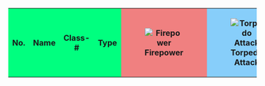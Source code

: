 <includeonly><table class="wikitable fixtable">
<tr>
    <th style="width: 40px; text-align: center; background-color: SpringGreen;">No.</th>
    <th style="width: 150px; text-align: center; background-color: SpringGreen;">Name</th>
    <th style="width: 90px; text-align: center; background-color: SpringGreen;">Class-#</th>
    <th style="width: 100px; text-align: center; background-color: SpringGreen;">Type</th>
    <th style="width: 30px; text-align: center; vertical-align: middle; background-color: LightCoral;">[[File:Icon Gun.png|Firepower]]</th>
    <th style="width: 30px; text-align: center; vertical-align: middle; background-color: LightSkyBlue;">[[File:Icon Torpedo.png|Torpedo Attack]]</th>
    <th style="width: 30px; text-align: center; vertical-align: middle; background-color: SandyBrown;">[[File:Icon AA.png|Anti-Air]]</th>
    <th style="width: 30px; text-align: center; vertical-align: middle; background-color: Seashell;">[[File:Icon ASW.png|Anti-Submarine]]</th>
    <th style="width: 30px; text-align: center; vertical-align: middle; background-color: Aquamarine;">[[File:Icon LOS.png|View Range]]</th>
    <th style="width: 30px; text-align: center; vertical-align: middle; background-color: PaleGreen;">[[File:Icon Luck.png|Luck]]</th>
    <th style="width: 30px; text-align: center; vertical-align: middle; background-color: Pink;">[[File:Icon HP.png|Health]]</th>
    <th style="width: 30px; text-align: center; vertical-align: middle; background-color: yellow;">[[File:Icon Armor.png|Armor]]</th>
    <th style="width: 30px; text-align: center; vertical-align: middle; background-color: Violet;">[[File:Icon Evasion.png|Evasion]]</th>
    <th style="width: 30px; text-align: center; vertical-align: middle; background-color: Silver;">[[File:Icon Aircraft.png|Aircraft]]</th>
    <th style="width: 50px; text-align: center; vertical-align: middle; background-color: Aqua;">[[File:Icon Speed.png|Speed]]</th>
    <th style="width: 50px; text-align: center; background-color: SpringGreen;">[[File:Icon Range.png|Range]]</th>
    <th style="width: 30px; text-align: center; background-color: SpringGreen;">[[File:Fuel.png|25px|Fuel]]</th>
    <th style="width: 30px; text-align: center; background-color: SpringGreen;">[[File:Ammunition.png|25px|Ammo]]</th>
</tr></includeonly><noinclude>
{{Documentation|Template:ShipListTable/doc}}
</noinclude>